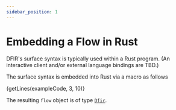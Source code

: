 ```yaml
---
sidebar_position: 1
---
```


# Embedding a Flow in Rust
DFIR's surface syntax is typically used within a Rust program. (An interactive client and/or external language bindings are TBD.)

The surface syntax is embedded into Rust via a macro as follows

<CodeBlock language="rust" showLineNumbers>{getLines(exampleCode, 3, 10)}</CodeBlock>

The resulting `flow` object is of type [`Dfir`](https://hydro.run/rustdoc/dfir_rs/scheduled/graph/struct.Dfir.html).
